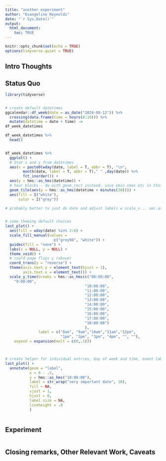 ```yaml
---
title: "another experiment"
author: "Evangeline Reynolds"
date: "`r Sys.Date()`"
output: 
  html_document:
    toc: TRUE
---
```


```r
knitr::opts_chunk$set(echo = TRUE)
options(tidyverse.quiet = TRUE)
```




## Intro Thoughts


## Status Quo

```r
library(tidyverse)


# create default datetimes
ggcalendar::df_week(date = as_date("2024-08-12")) %>% 
  crossing(data.frame(time = hours(8:16))) %>% 
  mutate(datetime = date + time) ->
df_week_datetimes

df_week_datetimes %>% 
  head()


df_week_datetimes %>% 
  ggplot() + 
  # Stat x and y from datetimes
  aes(x = paste0(wday(date, label = T, abbr = T), "\n",
        month(date, label = T, abbr = T)," " ,day(date)) %>% 
        fct_inorder()) +  
  aes(y = hms::as_hms(datetime)) + 
  # hour blocks - do with geom_rect instead, save xmin xmax etc in Stat
  geom_tile(aes(y = hms::as_hms(datetime + minutes(30)))) + 
  aes(fill = I("white"),
      color = I("grey"))

# probably better to just do date and adjust labels w scale_x... sec.axis = dup_axis(name = "Time of Day",labels = scales::label_time("%I %p")


# some theming default choices
last_plot() + 
  aes(fill = wday(date) %in% 2:6) + 
  scale_fill_manual(values = 
                      c("grey98", "white")) + 
  guides(fill = "none") + 
  labs(x = NULL, y = NULL) +
  theme_void() + 
  # coord page flips y (above)
  coord_trans(y = "reverse") +
  theme(axis.text.y = element_text(hjust = 1),
        axis.text.x = element_text()) + 
  scale_y_time(breaks = hms::as_hms(c("08:00:00",
    "9:00:00", 
                                    "10:00:00",
                                    "11:00:00",
                                    "12:00:00",
                                    "13:00:00", 
                                    "14:00:00",
                                    "15:00:00",
                                    "16:00:00",
                                    "17:00:00",
                                    "18:00:00")
                                    ),
               label = c("8am", "9am","10am","11am","12pm",
                         "1pm", "2pm", "3pm", "4pm", "", ""),
    expand = expansion(mult = c(0,.1)))  



# create helper for individual entries, day of week and time, event label
last_plot() +
  annotate(geom = "label", 
           x = 6 - .5, 
           y = hms::as_hms("10:00:00"),
           label = str_wrap("very important date", 10),
           fill = NA,
           vjust = 1, 
           hjust = 0,
           label.size = NA,
           lineheight = .8
           ) 
  

```

## Experiment

```r

```



## Closing remarks, Other Relevant Work, Caveats

